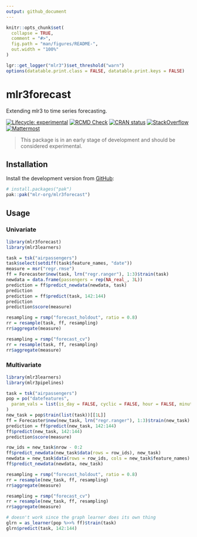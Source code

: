 ```yaml
---
output: github_document
---
```


```r
knitr::opts_chunk$set(
  collapse = TRUE,
  comment = "#>",
  fig.path = "man/figures/README-",
  out.width = "100%"
)

lgr::get_logger("mlr3")$set_threshold("warn")
options(datatable.print.class = FALSE, datatable.print.keys = FALSE)
```


# mlr3forecast

Extending mlr3 to time series forecasting.

<!-- badges: start -->
[![Lifecycle: experimental](https://img.shields.io/badge/lifecycle-experimental-orange.svg)](https://lifecycle.r-lib.org/articles/stages.html#experimental)
[![RCMD Check](https://github.com/mlr-org/mlr3forecast/actions/workflows/rcmdcheck.yaml/badge.svg)](https://github.com/mlr-org/mlr3forecast/actions/workflows/rcmdcheck.yaml)
[![CRAN status](https://www.r-pkg.org/badges/version/mlr3forecast)](https://CRAN.R-project.org/package=mlr3forecast)
[![StackOverflow](https://img.shields.io/badge/stackoverflow-mlr3-orange.svg)](https://stackoverflow.com/questions/tagged/mlr3)
[![Mattermost](https://img.shields.io/badge/chat-mattermost-orange.svg)](https://lmmisld-lmu-stats-slds.srv.mwn.de/mlr_invite/)
<!-- badges: end -->

> This package is in an early stage of development and should be considered experimental.

## Installation

Install the development version from [GitHub](https://github.com/):

```r
# install.packages("pak")
pak::pak("mlr-org/mlr3forecast")
```

## Usage

### Univariate

```r
library(mlr3forecast)
library(mlr3learners)

task = tsk("airpassengers")
task$select(setdiff(task$feature_names, "date"))
measure = msr("regr.rmse")
ff = Forecaster$new(task, lrn("regr.ranger"), 1:3)$train(task)
newdata = data.frame(passengers = rep(NA_real_, 3L))
prediction = ff$predict_newdata(newdata, task)
prediction
prediction = ff$predict(task, 142:144)
prediction
prediction$score(measure)

resampling = rsmp("forecast_holdout", ratio = 0.8)
rr = resample(task, ff, resampling)
rr$aggregate(measure)

resampling = rsmp("forecast_cv")
rr = resample(task, ff, resampling)
rr$aggregate(measure)
```

### Multivariate

```r
library(mlr3learners)
library(mlr3pipelines)

task = tsk("airpassengers")
pop = po("datefeatures",
  param_vals = list(is_day = FALSE, cyclic = FALSE, hour = FALSE, minute = FALSE, second = FALSE)
)
new_task = pop$train(list(task))[[1L]]
ff = Forecaster$new(new_task, lrn("regr.ranger"), 1:3)$train(new_task)
prediction = ff$predict(new_task, 142:144)
ff$predict(new_task, 142:144)
prediction$score(measure)

row_ids = new_task$nrow - 0:2
ff$predict_newdata(new_task$data(rows = row_ids), new_task)
newdata = new_task$data(rows = row_ids, cols = new_task$feature_names)
ff$predict_newdata(newdata, new_task)

resampling = rsmp("forecast_holdout", ratio = 0.8)
rr = resample(new_task, ff, resampling)
rr$aggregate(measure)

resampling = rsmp("forecast_cv")
rr = resample(new_task, ff, resampling)
rr$aggregate(measure)
```

```r
# doesn't work since the graph learner does its own thing
glrn = as_learner(pop %>>% ff)$train(task)
glrn$predict(task, 142:144)
```
